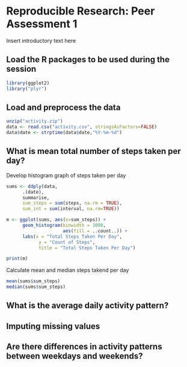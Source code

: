 # Reproducible Research: Peer Assessment 1

Insert introductory text here

## Load the R packages to be used during the session

```r
library(ggplot2)
library("plyr") 
```

## Load and preprocess the data

```r
unzip("activity.zip")  
data <- read.csv("activity.csv", stringsAsFactors=FALSE)
data$date <- strptime(data$date,"%Y-%m-%d")
```

## What is mean total number of steps taken per day?

Develop histogram graph of steps taken per day

```r
sums <- ddply(data, 
      .(date), 
      summarise, 
      sum_steps = sum(steps, na.rm = TRUE),
      sum_int = sum(interval, na.rm=TRUE))

m <- ggplot(sums, aes(x=sum_steps)) + 
      geom_histogram(binwidth = 1000,
                     aes(fill = ..count..)) +
      labs(x = "Total Steps Taken Per Day", 
            y = "Count of Steps", 
            title = "Total Steps Taken Per Day")

print(m)

```

Calculate mean and median steps takend per day

```r
mean(sums$sum_steps)
median(sums$sum_steps)
```

## What is the average daily activity pattern?



## Imputing missing values



## Are there differences in activity patterns between weekdays and weekends?
